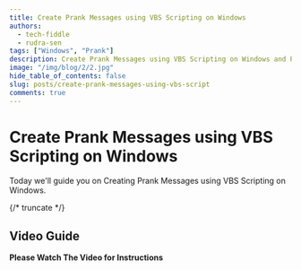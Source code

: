 ---
title: Create Prank Messages using VBS Scripting on Windows
authors:
  - tech-fiddle
  - rudra-sen
tags: ["Windows", "Prank"]
description: Create Prank Messages using VBS Scripting on Windows and Prank your Friends!
image: "/img/blog/2/2.jpg"
hide_table_of_contents: false
slug: posts/create-prank-messages-using-vbs-script
comments: true
---

# Create Prank Messages using VBS Scripting on Windows

Today we'll guide you on Creating Prank Messages using VBS Scripting on Windows.

{/* truncate */}

## Video Guide

**Please Watch The Video for Instructions**

<Microlink url="https://www.youtube.com/watch?v=krqDiUuNd4g" />
